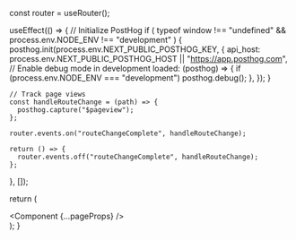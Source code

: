 
  const router = useRouter();

  useEffect(() => {
    // Initialize PostHog
    if (
      typeof window !== "undefined" &&
      process.env.NODE_ENV !== "development"
    ) {
      posthog.init(process.env.NEXT_PUBLIC_POSTHOG_KEY, {
        api_host:
          process.env.NEXT_PUBLIC_POSTHOG_HOST || "https://app.posthog.com",
        // Enable debug mode in development
        loaded: (posthog) => {
          if (process.env.NODE_ENV === "development") posthog.debug();
        },
      });
    }

    // Track page views
    const handleRouteChange = (path) => {
      posthog.capture("$pageview");
    };

    router.events.on("routeChangeComplete", handleRouteChange);

    return () => {
      router.events.off("routeChangeComplete", handleRouteChange);
    };
  }, []);

  return (
    <main className={GeistSans.className}>
      <PostHogProvider client={posthog}>
        <Component {...pageProps} />
        <Analytics />
      </PostHogProvider>
    </main>
  );
}
